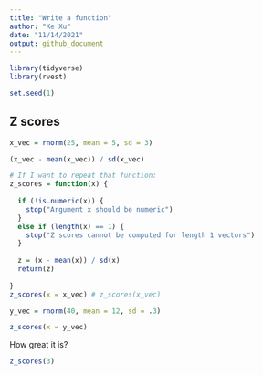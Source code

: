 ```yaml
---
title: "Write a function"
author: "Ke Xu"
date: "11/14/2021"
output: github_document
---
```


```r
library(tidyverse)
library(rvest)

set.seed(1)
```

## Z scores

```r
x_vec = rnorm(25, mean = 5, sd = 3)

(x_vec - mean(x_vec)) / sd(x_vec)

# If I want to repeat that function:
z_scores = function(x) {
  
  if (!is.numeric(x)) {
    stop("Argument x should be numeric")
  } 
  else if (length(x) == 1) {
    stop("Z scores cannot be computed for length 1 vectors")
  }
  
  z = (x - mean(x)) / sd(x)
  return(z)
  
}
z_scores(x = x_vec) # z_scores(x_vec)

y_vec = rnorm(40, mean = 12, sd = .3)

z_scores(x = y_vec)
```

How great it is?
```r
z_scores(3)
```

























